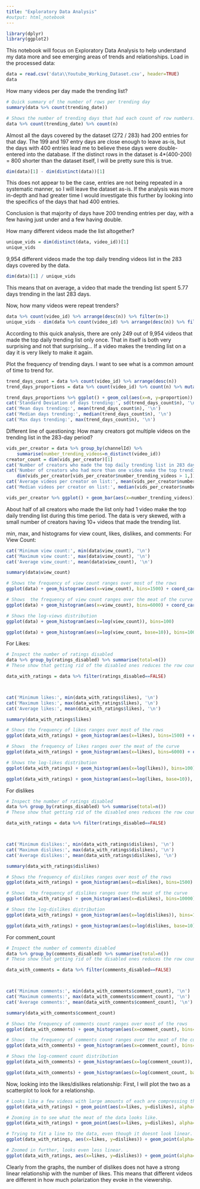 ```yaml
---
title: "Exploratory Data Analysis"
#output: html_notebook
---
```

```r
library(dplyr)
library(ggplot2)
```

This notebook will focus on Exploratory Data Analysis to help understand my data more and see emerging areas of trends and relationships. 
Load in the processed data:
```r
data = read.csv('data\\Youtube_Working_Dataset.csv', header=TRUE)
data
```
How many videos per day made the trending list?
```r
# Quick summary of the number of rows per trending day
summary(data %>% count(trending_date))

# Shows the number of trending days that had each count of row numbers.
data %>% count(trending_date) %>% count(n)
```
Almost all the days covered by the dataset (272 / 283) had 200 entries for that day. The 199 and 197 entry days are close enough to leave as-is, but the days with 400 entries lead me to believe these days were double-entered into the database. If the distinct rows in the dataset is 4*(400-200) = 800 shorter than the dataset itself, I will be pretty sure this is true. 
```r
dim(data)[1] - dim(distinct(data))[1]
```
This does not appear to be the case, entries are not being repeated in a systematic manner, so I will leave the dataset as-is. If the analysis was more in-depth and had greater time I would investigate this further by looking into the specifics of the days that had 400 entries.

Conclusion is that majority of days have 200 trending entries per day, with a few having just under and a few having double.

How many different videos made the list altogether?
```r
unique_vids = dim(distinct(data, video_id))[1]
unique_vids
```
9,954 different videos made the top daily trending videos list in the 283 days covered by the data.
```r
dim(data)[1] / unique_vids
```
This means that on average, a video that made the trending list spent 5.77 days trending in the last 283 days.


Now, how many videos were repeat trenders?
```r
data %>% count(video_id) %>% arrange(desc(n)) %>% filter(n>1)
unique_vids - dim(data %>% count(video_id) %>% arrange(desc(n)) %>% filter(n>1))[1]

```
According to this quick analysis, there are only 249 out of 9,954 videos that made the top daily trending list only once. That in itself is both very surprising and not that surprising... If a video makes the trending list on a day it is very likely to make it again.

Plot the frequency of trending days. I want to see what is a common amount of time to trend for. 
```r
trend_days_count = data %>% count(video_id) %>% arrange(desc(n))
trend_days_proportions = data %>% count(video_id) %>% count(n) %>% mutate(proportion=round(nn/unique_vids,3)) %>% select(n, proportion) 

trend_days_proportions %>% ggplot() + geom_col(aes(x=n, y=proportion))
cat('Standard Deviation of days trending:', sd(trend_days_count$n), '\n')
cat('Mean days trending:', mean(trend_days_count$n), '\n')
cat('Median days trending:', median(trend_days_count$n), '\n')
cat('Max days trending:', max(trend_days_count$n), '\n')
```
Different line of questioning: How many creators got multiple videos on the trending list in the 283-day period?
```r
vids_per_creator = data %>% group_by(channelId) %>% 
    summarise(number_trending_videos=n_distinct(video_id))
creator_count = dim(vids_per_creator)[1]
cat('Number of creators who made the top daily trending list in 283 days:', creator_count, '\n')
cat('Number of creators who had more than one video make the top trending list:',
    dim(vids_per_creator[vids_per_creator$number_trending_videos > 1,])[1], '\n')
cat('Average videos per creator on list:', mean(vids_per_creator$number_trending_videos), '\n')
cat('Median videos per creator on list:', median(vids_per_creator$number_trending_videos), '\n')

vids_per_creator %>% ggplot() + geom_bar(aes(x=number_trending_videos))
```
About half of all creators who made the list only had 1 video make the top daily trending list during this time period.
The data is very skewed, with a small number of creators having 10+ videos that made the trending list.

min, max, and histograms for view count, likes, dislikes, and comments:
For View Count:
```r
cat('Minimum view count:', min(data$view_count), '\n')
cat('Maximum view count:', max(data$view_count), '\n')
cat('Average view_count:', mean(data$view_count), '\n')

summary(data$view_count)

# Shows the frequency of view count ranges over most of the rows
ggplot(data) + geom_histogram(aes(x=view_count), bins=1500) + coord_cartesian(xlim=c(0,15000000))

# Shows  the frequency of view count ranges over the meat of the curve
ggplot(data) + geom_histogram(aes(x=view_count), bins=6000) + coord_cartesian(xlim=c(0,3000000))

# Shows the log-views distribution
ggplot(data) + geom_histogram(aes(x=log(view_count)), bins=100) 

ggplot(data) + geom_histogram(aes(x=log(view_count, base=10)), bins=100) 

```

For Likes:
```r
# Inspect the number of ratings disabled
data %>% group_by(ratings_disabled) %>% summarise(total=n())
# These show that getting rid of the disabled ones reduces the row count by 300 for ratings, not that significant.

data_with_ratings = data %>% filter(ratings_disabled==FALSE)



cat('Minimum likes:', min(data_with_ratings$likes), '\n')
cat('Maximum likes:', max(data_with_ratings$likes), '\n')
cat('Average likes:', mean(data_with_ratings$likes), '\n')

summary(data_with_ratings$likes)

# Shows the frequency of likes ranges over most of the rows
ggplot(data_with_ratings) + geom_histogram(aes(x=likes), bins=1500) + coord_cartesian(xlim=c(0,2000000))

# Shows  the frequency of likes ranges over the meat of the curve
ggplot(data_with_ratings) + geom_histogram(aes(x=likes), bins=6000) + coord_cartesian(xlim=c(0,300000))

# Shows the log-likes distribution
ggplot(data_with_ratings) + geom_histogram(aes(x=log(likes)), bins=100) 

ggplot(data_with_ratings) + geom_histogram(aes(x=log(likes, base=10)), bins=100) 

```

For dislikes
```r
# Inspect the number of ratings disabled
data %>% group_by(ratings_disabled) %>% summarise(total=n())
# These show that getting rid of the disabled ones reduces the row count by 300 for ratings, not that significant.

data_with_ratings = data %>% filter(ratings_disabled==FALSE)



cat('Minimum dislikes:', min(data_with_ratings$dislikes), '\n')
cat('Maximum dislikes:', max(data_with_ratings$dislikes), '\n')
cat('Average dislikes:', mean(data_with_ratings$dislikes), '\n')

summary(data_with_ratings$dislikes)

# Shows the frequency of dislikes ranges over most of the rows
ggplot(data_with_ratings) + geom_histogram(aes(x=dislikes), bins=1500) +  coord_cartesian(xlim=c(0,50000))

# Shows  the frequency of dislikes ranges over the meat of the curve
ggplot(data_with_ratings) + geom_histogram(aes(x=dislikes), bins=10000) + coord_cartesian(xlim=c(0,5000))

# Shows the log-dislikes distribution
ggplot(data_with_ratings) + geom_histogram(aes(x=log(dislikes)), bins=100) 

ggplot(data_with_ratings) + geom_histogram(aes(x=log(dislikes, base=10)), bins=100) 

```

For comment_count
```r
# Inspect the number of comments disabled
data %>% group_by(comments_disabled) %>% summarise(total=n())
# These show that getting rid of the disabled ones reduces the row count by 1200 for ratings, not that significant.

data_with_comments = data %>% filter(comments_disabled==FALSE)



cat('Minimum comments:', min(data_with_comments$comment_count), '\n')
cat('Maximum comments:', max(data_with_comments$comment_count), '\n')
cat('Average comments:', mean(data_with_comments$comment_count), '\n')

summary(data_with_comments$comment_count)

# Shows the frequency of comments count ranges over most of the rows
ggplot(data_with_comments) + geom_histogram(aes(x=comment_count), bins=10000) +  coord_cartesian(xlim=c(0,75000))

# Shows  the frequency of comments count ranges over the meat of the curve
ggplot(data_with_comments) + geom_histogram(aes(x=comment_count), bins=20000) + coord_cartesian(xlim=c(0,20000))

# Shows the log-comment count distribution
ggplot(data_with_comments) + geom_histogram(aes(x=log(comment_count)), bins=100) 

ggplot(data_with_comments) + geom_histogram(aes(x=log(comment_count, base=10)), bins=100) 

```


Now, looking into the likes/dislikes relationship:
First, I will plot the two as a scatterplot to look for a relationship.
```r
# Looks like a few videos with large amounts of each are compressing the rest of the data.
ggplot(data_with_ratings) + geom_point(aes(x=likes, y=dislikes), alpha=0.1)

# Zooming in to see what the meat of the data looks like.
ggplot(data_with_ratings) + geom_point(aes(x=likes, y=dislikes), alpha=0.01) + coord_cartesian(xlim=c(0,300000), ylim=c(0,25000))

# Trying to fit a line to the data, even though it doesnt look linear.
ggplot(data_with_ratings, aes(x=likes, y=dislikes)) + geom_point(alpha=0.01) + coord_cartesian(xlim=c(0,300000), ylim=c(0,25000)) + geom_smooth(method=lm)

# Zoomed in further, looks even less linear. .
ggplot(data_with_ratings, aes(x=likes, y=dislikes)) + geom_point(alpha=0.05) + coord_cartesian(xlim=c(0,50000), ylim=c(0,3000)) + geom_smooth(method=lm)
```
Clearly from the graphs, the number of dislikes does not have a strong linear relationship with the number of likes. This means that different videos are different in how much polarization they evoke in the viewership.










